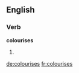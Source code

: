 ==English==

===Verb===
'''colourises'''

# {{en-third-person singular of|colourise}}

[[de:colourises]]
[[fr:colourises]]